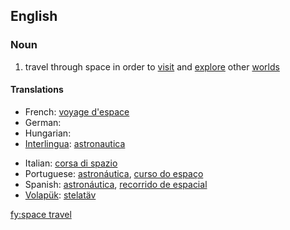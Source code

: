 ==English==

===Noun===
{{wikipedia|space exploration}}
{{en-noun|sg=[[space]] [[travel]]|-}}

# travel through space in order to [[visit]] and [[explore]] other [[world]]s

====Translations====
{{trans-top|travel through space in order to visit and explore other worlds}}
* French: [[voyage d'espace]]
* German: {{t+|de|Raumfahrt|f}}
* Hungarian: {{t-|hu|űrrepülés}}
* [[Interlingua]]: [[astronautica]]
{{trans-mid}}
* Italian: [[corsa di spazio]]
* Portuguese: [[astronáutica]], [[curso do espaço]]
* Spanish: [[astronáutica]], [[recorrido de espacial]]
* [[Volapük]]: [[stelatäv]]
{{trans-bottom}}

[[fy:space travel]]